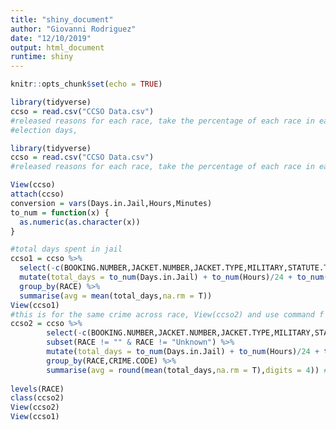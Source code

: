 ```yaml
---
title: "shiny_document"
author: "Giovanni Rodriguez"
date: "12/10/2019"
output: html_document
runtime: shiny
---
```


```r
knitr::opts_chunk$set(echo = TRUE)
```

```r
library(tidyverse)
ccso = read.csv("CCSO Data.csv")
#released reasons for each race, take the percentage of each race in each major category
#election days,

library(tidyverse)
ccso = read.csv("CCSO Data.csv")
#released reasons for each race, take the percentage of each race in each major category

View(ccso)
attach(ccso)
conversion = vars(Days.in.Jail,Hours,Minutes)
to_num = function(x) {
  as.numeric(as.character(x))
}

#total days spent in jail
ccso1 = ccso %>% 
  select(-c(BOOKING.NUMBER,JACKET.NUMBER,JACKET.TYPE,MILITARY,STATUTE.TYPE,CHARGE.STATUTE)) %>%
  mutate(total_days = to_num(Days.in.Jail) + to_num(Hours)/24 + to_num(Minutes)/1440) %>%
  group_by(RACE) %>%
  summarise(avg = mean(total_days,na.rm = T))
View(ccso1)
#this is for the same crime across race, View(ccso2) and use command f
ccso2 = ccso %>% 
        select(-c(BOOKING.NUMBER,JACKET.NUMBER,JACKET.TYPE,MILITARY,STATUTE.TYPE,CHARGE.STATUTE)) %>%
        subset(RACE != "" & RACE != "Unknown") %>%
        mutate(total_days = to_num(Days.in.Jail) + to_num(Hours)/24 + to_num(Minutes)/1440) %>%
        group_by(RACE,CRIME.CODE) %>%
        summarise(avg = round(mean(total_days,na.rm = T),digits = 4)) # a min is .0007 days
        
levels(RACE)
class(ccso2)
View(ccso2)
View(ccso1)


```

